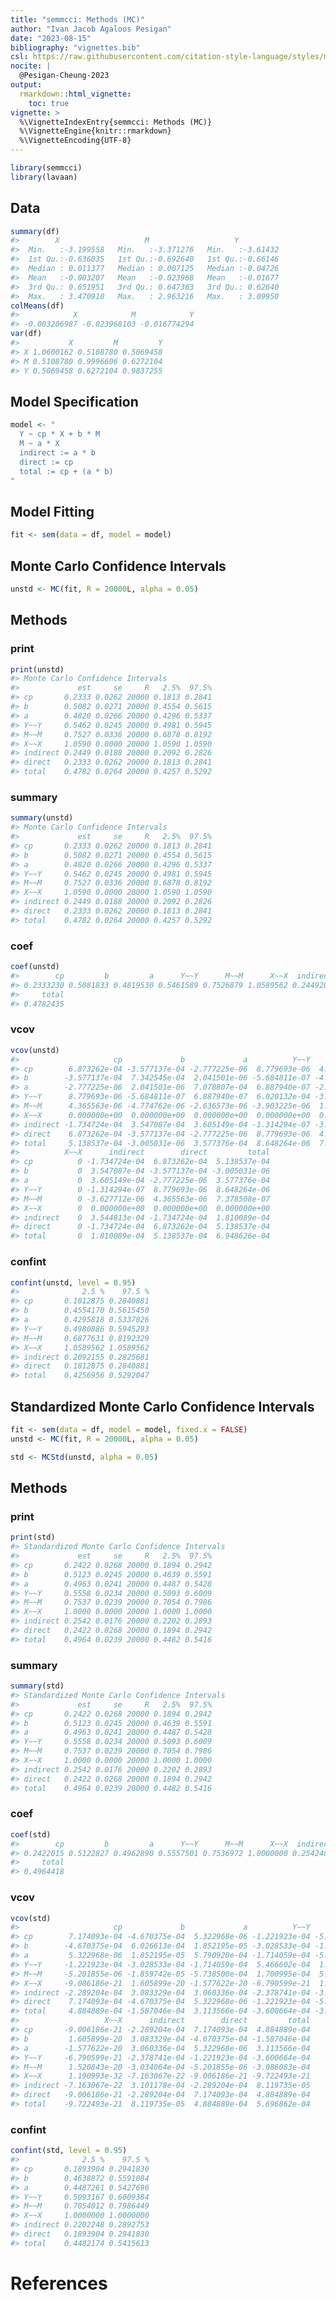 ```yaml
---
title: "semmcci: Methods (MC)"
author: "Ivan Jacob Agaloos Pesigan"
date: "2023-08-15"
bibliography: "vignettes.bib"
csl: https://raw.githubusercontent.com/citation-style-language/styles/master/apa.csl
nocite: |
  @Pesigan-Cheung-2023
output:
  rmarkdown::html_vignette:
    toc: true
vignette: >
  %\VignetteIndexEntry{semmcci: Methods (MC)}
  %\VignetteEngine{knitr::rmarkdown}
  %\VignetteEncoding{UTF-8}
---
```


<!-- vignettes/methods-mc.Rmd is generated from .setup/vignettes/methods-mc.Rmd.orig. Please edit that file -->






```r
library(semmcci)
library(lavaan)
```

## Data




```r
summary(df)
#>        X                   M                   Y           
#>  Min.   :-3.199558   Min.   :-3.371276   Min.   :-3.61432  
#>  1st Qu.:-0.636035   1st Qu.:-0.692640   1st Qu.:-0.66146  
#>  Median : 0.011377   Median : 0.007125   Median :-0.04726  
#>  Mean   :-0.003207   Mean   :-0.023968   Mean   :-0.01677  
#>  3rd Qu.: 0.651951   3rd Qu.: 0.647363   3rd Qu.: 0.62640  
#>  Max.   : 3.470910   Max.   : 2.963216   Max.   : 3.09950
colMeans(df)
#>            X            M            Y 
#> -0.003206987 -0.023968103 -0.016774294
var(df)
#>           X         M         Y
#> X 1.0600162 0.5108780 0.5069458
#> M 0.5108780 0.9996606 0.6272104
#> Y 0.5069458 0.6272104 0.9837255
```

## Model Specification


```r
model <- "
  Y ~ cp * X + b * M
  M ~ a * X
  indirect := a * b
  direct := cp
  total := cp + (a * b)
"
```

## Model Fitting


```r
fit <- sem(data = df, model = model)
```

## Monte Carlo Confidence Intervals


```r
unstd <- MC(fit, R = 20000L, alpha = 0.05)
```

## Methods

### print


```r
print(unstd)
#> Monte Carlo Confidence Intervals
#>             est     se     R   2.5%  97.5%
#> cp       0.2333 0.0262 20000 0.1813 0.2841
#> b        0.5082 0.0271 20000 0.4554 0.5615
#> a        0.4820 0.0266 20000 0.4296 0.5337
#> Y~~Y     0.5462 0.0245 20000 0.4981 0.5945
#> M~~M     0.7527 0.0336 20000 0.6878 0.8192
#> X~~X     1.0590 0.0000 20000 1.0590 1.0590
#> indirect 0.2449 0.0188 20000 0.2092 0.2826
#> direct   0.2333 0.0262 20000 0.1813 0.2841
#> total    0.4782 0.0264 20000 0.4257 0.5292
```

### summary


```r
summary(unstd)
#> Monte Carlo Confidence Intervals
#>             est     se     R   2.5%  97.5%
#> cp       0.2333 0.0262 20000 0.1813 0.2841
#> b        0.5082 0.0271 20000 0.4554 0.5615
#> a        0.4820 0.0266 20000 0.4296 0.5337
#> Y~~Y     0.5462 0.0245 20000 0.4981 0.5945
#> M~~M     0.7527 0.0336 20000 0.6878 0.8192
#> X~~X     1.0590 0.0000 20000 1.0590 1.0590
#> indirect 0.2449 0.0188 20000 0.2092 0.2826
#> direct   0.2333 0.0262 20000 0.1813 0.2841
#> total    0.4782 0.0264 20000 0.4257 0.5292
```

### coef


```r
coef(unstd)
#>        cp         b         a      Y~~Y      M~~M      X~~X  indirect    direct 
#> 0.2333230 0.5081833 0.4819530 0.5461589 0.7526879 1.0589562 0.2449205 0.2333230 
#>     total 
#> 0.4782435
```

### vcov


```r
vcov(unstd)
#>                     cp             b             a          Y~~Y          M~~M
#> cp        6.873262e-04 -3.577137e-04 -2.777225e-06  8.779693e-06  4.365563e-06
#> b        -3.577137e-04  7.342545e-04  2.041501e-06 -5.684811e-07 -4.774762e-06
#> a        -2.777225e-06  2.041501e-06  7.078807e-04  6.887940e-07 -2.636573e-06
#> Y~~Y      8.779693e-06 -5.684811e-07  6.887940e-07  6.020132e-04 -3.903225e-06
#> M~~M      4.365563e-06 -4.774762e-06 -2.636573e-06 -3.903225e-06  1.128770e-03
#> X~~X      0.000000e+00  0.000000e+00  0.000000e+00  0.000000e+00  0.000000e+00
#> indirect -1.734724e-04  3.547087e-04  3.605149e-04 -1.314294e-07 -3.627712e-06
#> direct    6.873262e-04 -3.577137e-04 -2.777225e-06  8.779693e-06  4.365563e-06
#> total     5.138537e-04 -3.005031e-06  3.577376e-04  8.648264e-06  7.378508e-07
#>          X~~X      indirect        direct         total
#> cp          0 -1.734724e-04  6.873262e-04  5.138537e-04
#> b           0  3.547087e-04 -3.577137e-04 -3.005031e-06
#> a           0  3.605149e-04 -2.777225e-06  3.577376e-04
#> Y~~Y        0 -1.314294e-07  8.779693e-06  8.648264e-06
#> M~~M        0 -3.627712e-06  4.365563e-06  7.378508e-07
#> X~~X        0  0.000000e+00  0.000000e+00  0.000000e+00
#> indirect    0  3.544813e-04 -1.734724e-04  1.810089e-04
#> direct      0 -1.734724e-04  6.873262e-04  5.138537e-04
#> total       0  1.810089e-04  5.138537e-04  6.948626e-04
```

### confint


```r
confint(unstd, level = 0.95)
#>              2.5 %    97.5 %
#> cp       0.1812875 0.2840881
#> b        0.4554170 0.5615450
#> a        0.4295818 0.5337026
#> Y~~Y     0.4980886 0.5945293
#> M~~M     0.6877631 0.8192329
#> X~~X     1.0589562 1.0589562
#> indirect 0.2092155 0.2825681
#> direct   0.1812875 0.2840881
#> total    0.4256956 0.5292047
```

## Standardized Monte Carlo Confidence Intervals


```r
fit <- sem(data = df, model = model, fixed.x = FALSE)
unstd <- MC(fit, R = 20000L, alpha = 0.05)
```


```r
std <- MCStd(unstd, alpha = 0.05)
```

## Methods

### print


```r
print(std)
#> Standardized Monte Carlo Confidence Intervals
#>             est     se     R   2.5%  97.5%
#> cp       0.2422 0.0268 20000 0.1894 0.2942
#> b        0.5123 0.0245 20000 0.4639 0.5591
#> a        0.4963 0.0241 20000 0.4487 0.5428
#> Y~~Y     0.5558 0.0234 20000 0.5093 0.6009
#> M~~M     0.7537 0.0239 20000 0.7054 0.7986
#> X~~X     1.0000 0.0000 20000 1.0000 1.0000
#> indirect 0.2542 0.0176 20000 0.2202 0.2893
#> direct   0.2422 0.0268 20000 0.1894 0.2942
#> total    0.4964 0.0239 20000 0.4482 0.5416
```

### summary


```r
summary(std)
#> Standardized Monte Carlo Confidence Intervals
#>             est     se     R   2.5%  97.5%
#> cp       0.2422 0.0268 20000 0.1894 0.2942
#> b        0.5123 0.0245 20000 0.4639 0.5591
#> a        0.4963 0.0241 20000 0.4487 0.5428
#> Y~~Y     0.5558 0.0234 20000 0.5093 0.6009
#> M~~M     0.7537 0.0239 20000 0.7054 0.7986
#> X~~X     1.0000 0.0000 20000 1.0000 1.0000
#> indirect 0.2542 0.0176 20000 0.2202 0.2893
#> direct   0.2422 0.0268 20000 0.1894 0.2942
#> total    0.4964 0.0239 20000 0.4482 0.5416
```

### coef


```r
coef(std)
#>        cp         b         a      Y~~Y      M~~M      X~~X  indirect    direct 
#> 0.2422015 0.5122827 0.4962890 0.5557501 0.7536972 1.0000000 0.2542403 0.2422015 
#>     total 
#> 0.4964418
```

### vcov


```r
vcov(std)
#>                     cp             b             a          Y~~Y          M~~M
#> cp        7.174093e-04 -4.670375e-04  5.322968e-06 -1.221923e-04 -5.201855e-06
#> b        -4.670375e-04  6.026613e-04  1.852195e-05 -3.028533e-04 -1.859742e-05
#> a         5.322968e-06  1.852195e-05  5.790920e-04 -1.714059e-04 -5.738500e-04
#> Y~~Y     -1.221923e-04 -3.028533e-04 -1.714059e-04  5.466602e-04  1.700995e-04
#> M~~M     -5.201855e-06 -1.859742e-05 -5.738500e-04  1.700995e-04  5.693214e-04
#> X~~X     -9.006186e-21  1.605899e-20 -1.577622e-20 -6.790599e-21  1.520843e-20
#> indirect -2.289204e-04  3.083329e-04  3.060336e-04 -2.378741e-04 -3.034064e-04
#> direct    7.174093e-04 -4.670375e-04  5.322968e-06 -1.221923e-04 -5.201855e-06
#> total     4.884889e-04 -1.587046e-04  3.113566e-04 -3.600664e-04 -3.086083e-04
#>                   X~~X      indirect        direct         total
#> cp       -9.006186e-21 -2.289204e-04  7.174093e-04  4.884889e-04
#> b         1.605899e-20  3.083329e-04 -4.670375e-04 -1.587046e-04
#> a        -1.577622e-20  3.060336e-04  5.322968e-06  3.113566e-04
#> Y~~Y     -6.790599e-21 -2.378741e-04 -1.221923e-04 -3.600664e-04
#> M~~M      1.520843e-20 -3.034064e-04 -5.201855e-06 -3.086083e-04
#> X~~X      1.190993e-32 -7.163067e-22 -9.006186e-21 -9.722493e-21
#> indirect -7.163067e-22  3.101178e-04 -2.289204e-04  8.119735e-05
#> direct   -9.006186e-21 -2.289204e-04  7.174093e-04  4.884889e-04
#> total    -9.722493e-21  8.119735e-05  4.884889e-04  5.696862e-04
```

### confint


```r
confint(std, level = 0.95)
#>              2.5 %    97.5 %
#> cp       0.1893904 0.2941830
#> b        0.4638872 0.5591084
#> a        0.4487261 0.5427696
#> Y~~Y     0.5093167 0.6009384
#> M~~M     0.7054012 0.7986449
#> X~~X     1.0000000 1.0000000
#> indirect 0.2202248 0.2892753
#> direct   0.1893904 0.2941830
#> total    0.4482174 0.5415613
```

# References
